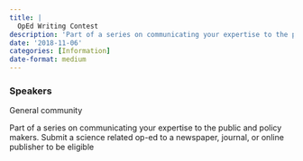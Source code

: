 ```yaml
---
title: |
  OpEd Writing Contest
description: 'Part of a series on communicating your expertise to the public and policy makers.'
date: '2018-11-06'
categories: [Information]
date-format: medium 
---
```



### Speakers  
General community

Part of a series on communicating your expertise to the public and policy makers. Submit a science related op-ed to a newspaper, journal, or online publisher to be eligible


